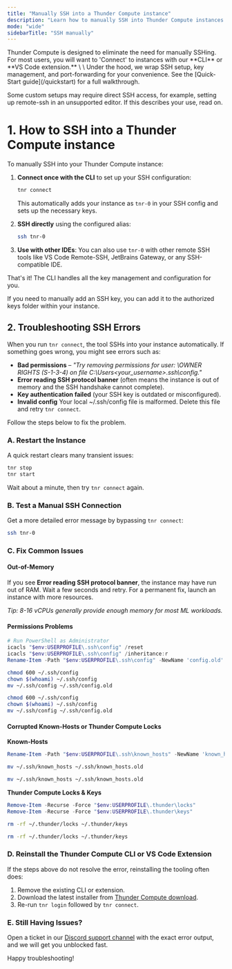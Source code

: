 ```yaml
---
title: "Manually SSH into a Thunder Compute instance"
description: "Learn how to manually SSH into Thunder Compute instances and troubleshoot common SSH connection errors."
mode: "wide"
sidebarTitle: "SSH manually"
---
```


<Warning>
  Thunder Compute is designed to eliminate the need for manually SSHing. For most users, you will want to 'Connect' to instances with our **CLI** or **VS Code extension.**
  \
  \
  Under the hood, we wrap SSH setup, key management, and port-forwarding for your convenience. See the [Quick-Start guide](/quickstart) for a full walkthrough.
</Warning>

Some custom setups may require direct SSH access, for example, setting up remote-ssh in an unsupported editor. If this describes your use, read on. 

# 1. How to SSH into a Thunder Compute instance

To manually SSH into your Thunder Compute instance:

1. **Connect once with the CLI** to set up your SSH configuration:
   ```bash
   tnr connect
   ```
   This automatically adds your instance as `tnr-0` in your SSH config and sets up the necessary keys.

2. **SSH directly** using the configured alias:
   ```bash
   ssh tnr-0
   ```

3. **Use with other IDEs**: You can also use `tnr-0` with other remote SSH tools like VS Code Remote-SSH, JetBrains Gateway, or any SSH-compatible IDE.

That's it! The CLI handles all the key management and configuration for you.

If you need to manually add an SSH key, you can add it to the authorized keys folder within your instance.

## 2. Troubleshooting SSH Errors

When you run `tnr connect`, the tool SSHs into your instance automatically. If something goes wrong, you might see errors such as:

- **Bad permissions** – _"Try removing permissions for user: \\OWNER RIGHTS (S-1-3-4) on file C:\\Users\<your_username\>.ssh\\config."_
- **Error reading SSH protocol banner** (often means the instance is out of memory and the SSH handshake cannot complete).
- **Key authentication failed** (your SSH key is outdated or misconfigured).
- **Invalid config** Your local ~/.ssh/config file is malformed. Delete this file and retry `tnr connect`.

Follow the steps below to fix the problem.

### A. Restart the Instance

A quick restart clears many transient issues:

```bash
tnr stop
tnr start
```

Wait about a minute, then try `tnr connect` again.

### B. Test a Manual SSH Connection

Get a more detailed error message by bypassing `tnr connect`:

```bash
ssh tnr-0
```

### C. Fix Common Issues

#### Out-of-Memory

If you see **Error reading SSH protocol banner**, the instance may have run out of RAM. Wait a few seconds and retry. For a permanent fix, launch an instance with more resources.

_Tip: 8-16 vCPUs generally provide enough memory for most ML workloads._

#### Permissions Problems

<CodeGroup>

```powershell Windows
# Run PowerShell as Administrator
icacls "$env:USERPROFILE\.ssh\config" /reset
icacls "$env:USERPROFILE\.ssh\config" /inheritance:r
Rename-Item -Path "$env:USERPROFILE\.ssh\config" -NewName 'config.old'
```

```bash MacOS
chmod 600 ~/.ssh/config
chown $(whoami) ~/.ssh/config
mv ~/.ssh/config ~/.ssh/config.old
```

```bash Linux/WSL
chmod 600 ~/.ssh/config
chown $(whoami) ~/.ssh/config
mv ~/.ssh/config ~/.ssh/config.old
```

</CodeGroup>

#### Corrupted Known-Hosts or Thunder Compute Locks

**Known-Hosts**

<CodeGroup>

```powershell Windows
Rename-Item -Path "$env:USERPROFILE\.ssh\known_hosts" -NewName 'known_hosts.old'
```

```bash MacOS
mv ~/.ssh/known_hosts ~/.ssh/known_hosts.old
```

```bash Linux/WSL
mv ~/.ssh/known_hosts ~/.ssh/known_hosts.old
```

</CodeGroup>

**Thunder Compute Locks & Keys**

<CodeGroup>

```powershell Windows
Remove-Item -Recurse -Force "$env:USERPROFILE\.thunder\locks"
Remove-Item -Recurse -Force "$env:USERPROFILE\.thunder\keys"
```

```bash MacOS
rm -rf ~/.thunder/locks ~/.thunder/keys
```

```bash Linux/WSL
rm -rf ~/.thunder/locks ~/.thunder/keys
```

</CodeGroup>

### D. Reinstall the Thunder Compute CLI or VS Code Extension

If the steps above do not resolve the error, reinstalling the tooling often does:

1. Remove the existing CLI or extension.
2. Download the latest installer from [Thunder Compute download](https://console.thundercompute.com/?download).
3. Re-run `tnr login` followed by `tnr connect`.

### E. Still Having Issues?

Open a ticket in our [Discord support channel](https://discord.gg/thundercompute) with the exact error output, and we will get you unblocked fast.

Happy troubleshooting! 
